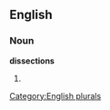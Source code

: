 
==English==

===Noun===
'''dissections'''

# {{plural of|[[dissection]]}}

[[Category:English plurals]]